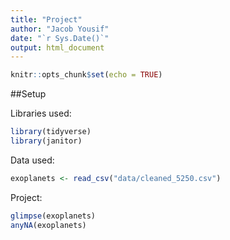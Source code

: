 ```yaml
---
title: "Project"
author: "Jacob Yousif"
date: "`r Sys.Date()`"
output: html_document
---
```


```r
knitr::opts_chunk$set(echo = TRUE)
```

##Setup

Libraries used:
```r
library(tidyverse)
library(janitor)
```

Data used:
```r
exoplanets <- read_csv("data/cleaned_5250.csv")
```

Project:
```r
glimpse(exoplanets)
anyNA(exoplanets)
```
```r

```

